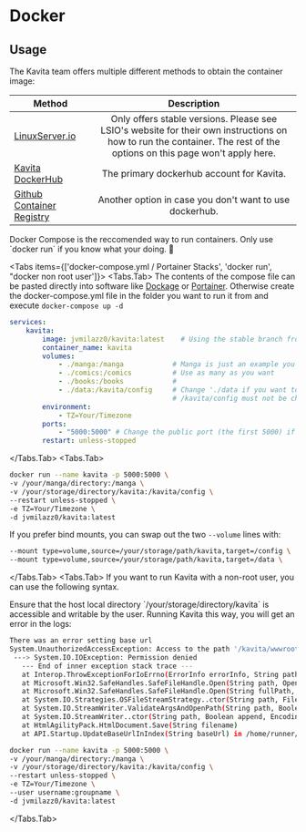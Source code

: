 
# Docker

## Usage

The Kavita team offers multiple different methods to obtain the container image:

| Method                          |                                Description                                  |
| ------------------------------- | :-------------------------------------------------------------------------: |
| [LinuxServer.io](https://hub.docker.com/r/linuxserver/kavita)                  |           Only offers stable versions. Please see LSIO's website for their own instructions on how to run the container. The rest of the options on this page won't apply here.            |
| [Kavita DockerHub](https://hub.docker.com/r/jvmilazz0/kavita)                | The primary dockerhub account for Kavita.  |
| [Github Container Registry](https://github.com/kareadita/Kavita/pkgs/container/kavita) |    Another option in case you don't want to use dockerhub.      |

<Callout type="info">
	Docker Compose is the reccomended way to run containers. Only use `docker run` if you know what your doing. 💪
</Callout>

<Tabs items={['docker-compose.yml / Portainer Stacks', 'docker run', "docker non root user']}>
  <Tabs.Tab>
  The contents of the compose file can be pasted directly into software like [Dockage](https://github.com/louislam/dockge) or [Portainer](https://www.portainer.io/). Otherwise create the docker-compose.yml file in the folder you want to run it from and execute `docker-compose up -d`

```yaml
services:
    kavita:
        image: jvmilazz0/kavita:latest    # Using the stable branch from the offical dockerhub repo.
        container_name: kavita
        volumes:
            - ./manga:/manga            # Manga is just an example you can have the name you want. See the following
            - ./comics:/comics          # Use as many as you want
            - ./books:/books            #
            - ./data:/kavita/config     # Change './data if you want to have the config files in a different place.
                                        # /kavita/config must not be changed
        environment:
            - TZ=Your/Timezone
        ports:
            - "5000:5000" # Change the public port (the first 5000) if you have conflicts with other services
        restart: unless-stopped
```
  </Tabs.Tab>
  <Tabs.Tab>
```bash
docker run --name kavita -p 5000:5000 \
-v /your/manga/directory:/manga \
-v /your/storage/directory/kavita:/kavita/config \
--restart unless-stopped \
-e TZ=Your/Timezone \
-d jvmilazz0/kavita:latest
```

If you prefer bind mounts, you can swap out the two `--volume` lines with:

```bash
--mount type=volume,source=/your/storage/path/kavita,target=/config \
--mount type=volume,source=/your/storage/path/kavita,target=/data \
```
  </Tabs.Tab>
  <Tabs.Tab>
  If you want to run Kavita with a non-root user, you can use the following syntax.

  <Callout type="error" emoji="️⚠️">
    Ensure that the host local directory `/your/storage/directory/kavita` is accessible and writable by the user.
  </Callout>

  <Callout type="info">
    Running Kavita this way, you will get an error in the logs:

```bash
There was an error setting base url
System.UnauthorizedAccessException: Access to the path '/kavita/wwwroot/index.html' is denied.
 ---> System.IO.IOException: Permission denied
   --- End of inner exception stack trace ---
   at Interop.ThrowExceptionForIoErrno(ErrorInfo errorInfo, String path, Boolean isDirError)
   at Microsoft.Win32.SafeHandles.SafeFileHandle.Open(String path, OpenFlags flags, Int32 mode, Boolean failForSymlink, Boolean& wasSymlink, Func`4 createOpenException)
   at Microsoft.Win32.SafeHandles.SafeFileHandle.Open(String fullPath, FileMode mode, FileAccess access, FileShare share, FileOptions options, Int64 preallocationSize, UnixFileMode openPermissions, Int64& fileLength, UnixFileMode& filePermissions, Boolean failForSymlink, Boolean& wasSymlink, Func`4 createOpenException)
   at System.IO.Strategies.OSFileStreamStrategy..ctor(String path, FileMode mode, FileAccess access, FileShare share, FileOptions options, Int64 preallocationSize, Nullable`1 unixCreateMode)
   at System.IO.StreamWriter.ValidateArgsAndOpenPath(String path, Boolean append, Encoding encoding, Int32 bufferSize)
   at System.IO.StreamWriter..ctor(String path, Boolean append, Encoding encoding)
   at HtmlAgilityPack.HtmlDocument.Save(String filename)
   at API.Startup.UpdateBaseUrlInIndex(String baseUrl) in /home/runner/work/Kavita/Kavita/API/Startup.cs:line XXX
```
  </Callout>

```bash
docker run --name kavita -p 5000:5000 \
-v /your/manga/directory:/manga \
-v /your/storage/directory/kavita:/kavita/config \
--restart unless-stopped \
-e TZ=Your/Timezone \
--user username:groupname \
-d jvmilazz0/kavita:latest
```
  </Tabs.Tab>
</Tabs>
